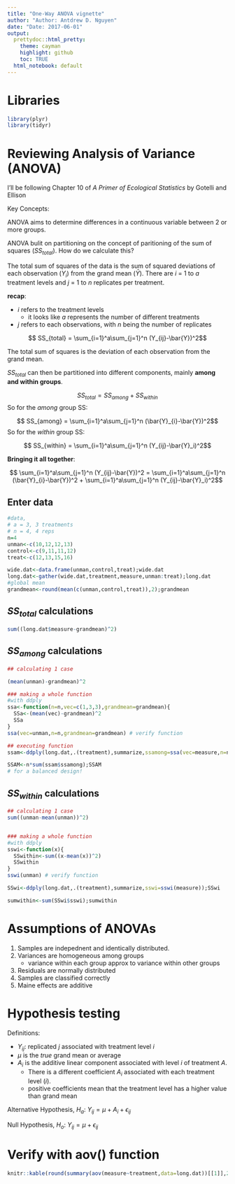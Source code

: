 ```yaml
---
title: "One-Way ANOVA vignette"
author: "Author: Antdrew D. Nguyen"
date: "Date: 2017-06-01"
output:
  prettydoc::html_pretty:
    theme: cayman
    highlight: github
    toc: TRUE
  html_notebook: default
---
```


# Libraries

```r
library(plyr)
library(tidyr)
```

# Reviewing Analysis of Variance (ANOVA) 


I'll be following Chapter 10 of *A Primer of Ecological Statistics* by Gotelli and Ellison  

Key Concepts: 

ANOVA aims to determine differences in a continuous variable between 2 or more groups.   

ANOVA bulit on partitioning on the concept of paritioning of the sum of squares ($SS_{total}$). How do we calculate this? 

The total sum of squares of the data is the sum of squared deviations of each observation ($Y_i$) from the grand mean ($\bar{Y}$). There are $i$ = 1 to $a$ treatment levels and $j$ = 1 to $n$ replicates per treatment. 

**recap**:  

* $i$ refers to the treatment levels   
    * it looks like $a$ represents the number of different treatments   
* $j$ refers to each observations, with $n$ being the number of replicates    


$$ SS_{total} = \sum_{i=1}^a\sum_{j=1}^n (Y_{ij}-\bar{Y})^2$$

The total sum of squares is the deviation of each observation from the grand mean. 

$SS_{total}$ can then be partitioned into different components, mainly **among and within groups**.  

$$SS_{total} = SS_{among} + SS_{within}$$
So for the *among* group SS: 

$$ SS_{among} = \sum_{i=1}^a\sum_{j=1}^n (\bar{Y}_{i}-\bar{Y})^2$$
So for the *within* group SS: 

$$ SS_{within} = \sum_{i=1}^a\sum_{j=1}^n (Y_{ij}-\bar{Y}_i)^2$$

**Bringing it all together**:    

$$ \sum_{i=1}^a\sum_{j=1}^n (Y_{ij}-\bar{Y})^2 =  \sum_{i=1}^a\sum_{j=1}^n (\bar{Y}_{i}-\bar{Y})^2 +  \sum_{i=1}^a\sum_{j=1}^n (Y_{ij}-\bar{Y}_i)^2$$


## Enter data   

```r
#data, 
# a = 3, 3 treatments
# n = 4, 4 reps
n=4
unman<-c(10,12,12,13)
control<-c(9,11,11,12)
treat<-c(12,13,15,16)

wide.dat<-data.frame(unman,control,treat);wide.dat
long.dat<-gather(wide.dat,treatment,measure,unman:treat);long.dat
#global mean
grandmean<-round(mean(c(unman,control,treat)),2);grandmean
```

## $SS_{total}$ calculations   

```r
sum((long.dat$measure-grandmean)^2)
```


## $SS_{among}$ calculations  

```r
## calculating 1 case

(mean(unman)-grandmean)^2

### making a whole function 
#with ddply
ssa<-function(n=n,vec=c(1,3,3),grandmean=grandmean){
  SSa<-(mean(vec)-grandmean)^2
  SSa
}
ssa(vec=unman,n=n,grandmean=grandmean) # verify function

## executing function
ssam<-ddply(long.dat,.(treatment),summarize,ssamong=ssa(vec=measure,n=n,grandmean=grandmean));ssam

SSAM<-n*sum(ssam$ssamong);SSAM
# for a balanced design!
```


## $SS_{within}$ calculations  

```r

## calculating 1 case
sum((unman-mean(unman))^2)


### making a whole function 
#with ddply
sswi<-function(x){
  SSwithin<-sum((x-mean(x))^2)
  SSwithin
}
sswi(unman) # verify function

SSwi<-ddply(long.dat,.(treatment),summarize,sswi=sswi(measure));SSwi

sumwithin<-sum(SSwi$sswi);sumwithin
```



# Assumptions of ANOVAs

1. Samples are indepednent and identically distributed. 
2. Variances are homogeneous among groups   
    * variance within each group approx to variance within other groups    
3. Residuals are normally distributed  
4. Samples are classified correctly   
5. Maine effects are additive  

# Hypothesis testing   

Definitions: 

* $Y_{ij}$: replicated $j$ associated with treatment level $i$  
* $\mu$ is the *true* grand mean or average   
* $A_i$ is the additive linear component associated with level $i$ of treatment $A$. 
  * There is a different coefficient $A_i$ associated with each treatment level ($i$).  
  * positive coefficients mean that the treatment level has a higher value than grand mean  


Alternative Hypothesis, $H_a$: $Y_{ij} = \mu + A_i + \epsilon_{ij}$

Null Hypothesis, $H_o$: $Y_{ij} = \mu + \epsilon_{ij}$

# Verify with aov() function 

```r
knitr::kable(round(summary(aov(measure~treatment,data=long.dat))[[1]],2))

```
